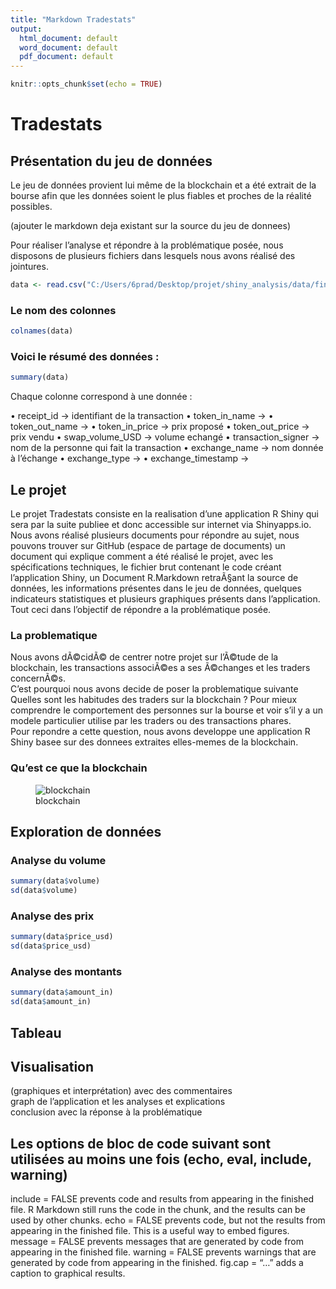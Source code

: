 ```yaml
---
title: "Markdown Tradestats"
output:
  html_document: default
  word_document: default
  pdf_document: default
---
```


```r
knitr::opts_chunk$set(echo = TRUE)
```

# Tradestats  

## Présentation du jeu de données  

Le jeu de données provient lui même de la blockchain et a été extrait de la bourse afin que les données soient le plus fiables et proches de la réalité possibles.  

(ajouter le markdown deja existant sur la source du jeu de donnees)

Pour réaliser l'analyse et répondre à la problématique posée, nous disposons de plusieurs fichiers dans lesquels nous avons réalisé des jointures.  

```r
data <- read.csv("C:/Users/6prad/Desktop/projet/shiny_analysis/data/final/swap_operations.csv")
```
### Le nom des colonnes  

```r
colnames(data)
```

### Voici le résumé des données :  

```r
summary(data)
```

Chaque colonne correspond à une donnée :

•	receipt_id -> identifiant de la transaction
•	token_in_name ->
•	token_out_name ->
•	token_in_price -> prix proposé
•	token_out_price -> prix vendu
•	swap_volume_USD -> volume echangé
•	transaction_signer -> nom de la personne qui fait la transaction
•	exchange_name -> nom donnée à l’échange
•	exchange_type ->
•	exchange_timestamp ->

## Le projet  

Le projet Tradestats consiste en la realisation d'une application R Shiny qui sera par la suite publiee et donc accessible sur internet via Shinyapps.io.  
Nous avons réalisé plusieurs documents pour répondre au sujet, nous pouvons trouver sur GitHub (espace de partage de documents) un document qui explique comment a été réalisé le projet, avec les spécifications techniques, le fichier brut contenant le code créant l'application Shiny, un Document R.Markdown retraÃ§ant la source de données, les informations présentes dans le jeu de données, quelques indicateurs statistiques et plusieurs graphiques présents dans l'application. Tout ceci dans l'objectif de répondre a la problématique posée.

### La problematique  

Nous avons dÃ©cidÃ© de centrer notre projet sur l'Ã©tude de la blockchain, les transactions associÃ©es a ses Ã©changes et les traders concernÃ©s.  
C'est pourquoi nous avons decide de poser la problematique suivante Quelles sont les habitudes des traders sur la blockchain ? Pour mieux comprendre le comportement des personnes sur la bourse et voir s'il y a un modele particulier utilise par les traders ou des transactions phares.  
Pour repondre a cette question, nous avons developpe une application R Shiny basee sur des donnees extraites elles-memes de la blockchain.  

### Qu'est ce que la blockchain  

![blockchain](https://www.cooperative.com/news/PublishingImages/fcc-spectrum-2020-getty.jpg)

## Exploration de données  

### Analyse du volume

```r
summary(data$volume)
sd(data$volume)
```

### Analyse des prix

```r
summary(data$price_usd)
sd(data$price_usd)
```

### Analyse des montants

```r
summary(data$amount_in)
sd(data$amount_in)
```

## Tableau  

## Visualisation  

(graphiques et interprétation) avec des commentaires  
graph de l'application et les analyses et explications  
conclusion avec la réponse à la problématique  

## Les options de bloc de code suivant sont utilisées au moins une fois (echo, eval, include, warning)  

include = FALSE prevents code and results from appearing in the finished file. R Markdown still runs the code in the chunk, and the results can be used by other chunks.
echo = FALSE prevents code, but not the results from appearing in the finished file. This is a useful way to embed figures.
message = FALSE prevents messages that are generated by code from appearing in the finished file.
warning = FALSE prevents warnings that are generated by code from appearing in the finished.
fig.cap = "..." adds a caption to graphical results.